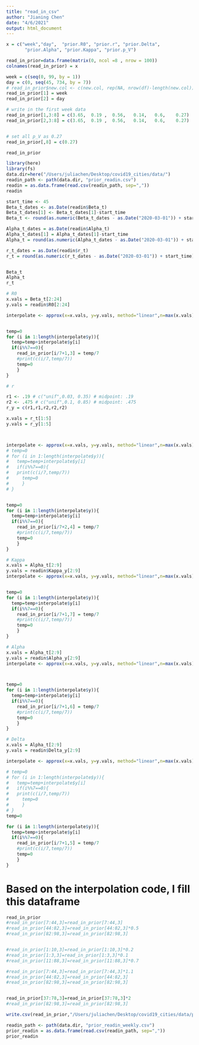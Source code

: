 ```yaml
---
title: "read_in_csv"
author: "Jianing Chen"
date: "4/6/2021"
output: html_document
---
```

```r
x = c("week","day",  "prior.R0", "prior.r", "prior.Delta", 
       "prior.Alpha", "prior.Kappa", "prior.p_V")

read_in_prior=data.frame(matrix(0, ncol =8 , nrow = 100))
colnames(read_in_prior) = x
```


```r
week = c(seq(0, 99, by = 1))
day = c(0, seq(45, 734, by = 7))
# read_in_prior$new.col <- c(new.col, rep(NA, nrow(df)-length(new.col))) 
read_in_prior[1] = week
read_in_prior[2] = day

# write in the first week data
read_in_prior[1,3:8] = c(3.65,	0.19 ,	0.56,	0.14,	0.6,	0.27)
read_in_prior[2,3:8] = c(3.65,	0.19 ,	0.56,	0.14,	0.6,	0.27)


# set all p_V as 0.27
read_in_prior[,8] = c(0.27)

read_in_prior
```


```r
library(here)
library(fs)
data.dir=here("/Users/juliachen/Desktop/covid19_cities/data/")
readin_path <- path(data.dir, "prior_readin.csv")
readin = as.data.frame(read.csv(readin_path, sep=","))
readin
```

```r
start_time <- 45
Beta_t_dates <- as.Date(readin$Beta_t)
Beta_t_dates[1] <- Beta_t_dates[1]-start_time
Beta_t <- round(as.numeric(Beta_t_dates - as.Date("2020-03-01")) + start_time)

Alpha_t_dates = as.Date(readin$Alpha_t)
Alpha_t_dates[1] = Alpha_t_dates[1]-start_time
Alpha_t = round(as.numeric(Alpha_t_dates - as.Date("2020-03-01")) + start_time)

r_t_dates = as.Date(readin$r_t)
r_t = round(as.numeric(r_t_dates - as.Date("2020-03-01")) + start_time)


Beta_t
Alpha_t
r_t
```

```r
# R0
x.vals = Beta_t[2:24]
y.vals = readin$R0[2:24]

interpolate <- approx(x=x.vals, y=y.vals, method="linear",n=max(x.vals)-min(x.vals)+1)


temp=0
for (i in 1:length(interpolate$y)){
  temp=temp+interpolate$y[i]
  if(i%%7==0){
    read_in_prior[i/7+1,3] = temp/7
    #print(c(i/7,temp/7))
    temp=0
    }
}
```

```r
# r

r1 <- .19 # c("unif",0.03, 0.35) # midpoint: .19
r2 <- .475 # c("unif",0.1, 0.85) # midpoint: .475
r_y = c(r1,r1,r2,r2,r2)

x.vals = r_t[1:5]
y.vals = r_y[1:5]



interpolate <- approx(x=x.vals, y=y.vals, method="linear",n=max(x.vals)-min(x.vals)+1)
# temp=0
# for (i in 1:length(interpolate$y)){
#   temp=temp+interpolate$y[i]
#   if(i%%7==0){
#   print(c(i/7,temp/7))
#     temp=0
#     }
# }


temp=0
for (i in 1:length(interpolate$y)){
  temp=temp+interpolate$y[i]
  if(i%%7==0){
    read_in_prior[i/7+2,4] = temp/7
    #print(c(i/7,temp/7))
    temp=0
    }
}
```



```r
# Kappa 
x.vals = Alpha_t[2:9]
y.vals = readin$Kappa_y[2:9]
interpolate <- approx(x=x.vals, y=y.vals, method="linear",n=max(x.vals)-min(x.vals)+1)


temp=0
for (i in 1:length(interpolate$y)){
  temp=temp+interpolate$y[i]
  if(i%%7==0){
    read_in_prior[i/7+1,7] = temp/7
    #print(c(i/7,temp/7))
    temp=0
    }
}
```

```r
# Alpha
x.vals = Alpha_t[2:9]
y.vals = readin$Alpha_y[2:9]
interpolate <- approx(x=x.vals, y=y.vals, method="linear",n=max(x.vals)-min(x.vals)+1)



temp=0
for (i in 1:length(interpolate$y)){
  temp=temp+interpolate$y[i]
  if(i%%7==0){
    read_in_prior[i/7+1,6] = temp/7
    #print(c(i/7,temp/7))
    temp=0
    }
}


```


```r
# Delta 
x.vals = Alpha_t[2:9]
y.vals = readin$Delta_y[2:9]

interpolate <- approx(x=x.vals, y=y.vals, method="linear",n=max(x.vals)-min(x.vals)+1)

# temp=0
# for (i in 1:length(interpolate$y)){
#   temp=temp+interpolate$y[i]
#   if(i%%7==0){
#   print(c(i/7,temp/7))
#     temp=0
#     }
# }
temp=0

for (i in 1:length(interpolate$y)){
  temp=temp+interpolate$y[i]
  if(i%%7==0){
    read_in_prior[i/7+1,5] = temp/7
    #print(c(i/7,temp/7))
    temp=0
    }
}
```

# Based on the interpolation code, I fill this dataframe

```r
read_in_prior
#read_in_prior[7:44,3]=read_in_prior[7:44,3]
#read_in_prior[44:82,3]=read_in_prior[44:82,3]*0.5
#read_in_prior[82:98,3]=read_in_prior[82:98,3]


#read_in_prior[1:10,3]=read_in_prior[1:10,3]*0.2
#read_in_prior[1:3,3]=read_in_prior[1:3,3]*0.1
#read_in_prior[11:88,3]=read_in_prior[11:88,3]*0.7

#read_in_prior[7:44,3]=read_in_prior[7:44,3]*1.1
#read_in_prior[44:82,3]=read_in_prior[44:82,3]
#read_in_prior[82:98,3]=read_in_prior[82:98,3]


read_in_prior[37:78,3]=read_in_prior[37:78,3]*2
#read_in_prior[82:98,3]=read_in_prior[82:98,3]

write.csv(read_in_prior,"/Users/juliachen/Desktop/covid19_cities/data/prior_readin_weekly.csv", row.names = FALSE)
```

```r
readin_path <- path(data.dir, "prior_readin_weekly.csv")
prior_readin = as.data.frame(read.csv(readin_path, sep=","))
prior_readin
```
